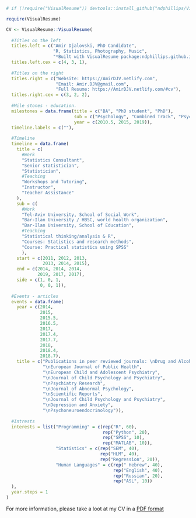 
```r

# if (!require("VisualResume")) devtools::install_github("ndphillips/VisualResume")

require(VisualResume)


```

```r
CV <- VisualResume::VisualResume(
  
  #Titles on the left
  titles.left = c("Amir Djalovski, PhD Candidate", 
                  "R, Statistics, Photography, Music", 
                  "*Built with VisualResume package:ndphillips.github.io/VisualResume"),
  titles.left.cex = c(4, 3, 1),
  
  #Titles on the right
  titles.right = c("Website: https://AmirDJV.netlify.com", 
                   "Email: Amir.DJV@gmail.com", 
                   "Full Resume: https://AmirDJV.netlify.com/#cv"),
  titles.right.cex = c(3, 2, 2),
  
  #Mile stones - education. 
  milestones = data.frame(title = c("BA", "PhD student", "PhD"),
                          sub = c("Psychology", "Combined Track", "Psychology"),
                          year = c(2010.5, 2015, 2019)),
  timeline.labels = c(""),
  
  #Timeline
  timeline = data.frame(
    title = c(
      #Work
      "Statistics Consultant",
      "Senior statistician",
      "Statistician", 
      #Teaching
      "Workshops and Tutoring", 
      "Instructor", 
      "Teacher Assistance"
    ),
    sub = c(
      #Work
      "Tel-Aviv University, School of Social Work",
      "Bar-Ilan University / HBSC, world health organization",
      "Bar-Ilan University, School of Education", 
      #Teaching
      "Statistical thinking/analysis & R", 
      "Courses: Statistics and research methods", 
      "Course: Practical statistics using SPSS"
      ),
    start = c(2011, 2012, 2013, 
              2013, 2014, 2015),
    end = c(2014, 2014, 2014, 
            2019, 2017, 2017),
    side = c(1, 0, 1,
             0, 0, 1)),
  
  #Events - articles
  events = data.frame(
    year = c(2014,
             2015,
             2015.5,
             2016.5,
             2017,
             2017.4, 
             2017.7, 
             2018, 
             2018.4, 
             2018.7),
    title = c("Publications in peer reviewed journals: \nDrug and Alcohol Dependence",
              "\nEuropean Journal of Public Health",
              "\nEuropean Child and Adolescent Psychiatry",
              "\nJournal of Child Psychology and Psychiatry",
              "\nPsychiatry Research",
              "\nJournal of Abnormal Psychology", 
              "\nScientific Reports", 
              "\nJournal of Child Psychology and Psychiatry", 
              "\nDepression and Anxiety", 
              "\nPsychoneuroendocrinology")),
  
  #Intrests
  interests = list("Programming" = c(rep("R", 60),
                                     rep("Python", 20),
                                     rep("SPSS", 10),
                                     rep("MATLAB", 10)),
                   "Statistics" = c(rep("SEM", 40),
                                    rep("HLM", 40),
                                    rep("Regression", 20)),
                   "Human Languages" = c(rep(" Hebrew", 40),
                                         rep("English", 40), 
                                         rep("Russian", 20), 
                                         rep("ASL", 10))
  ),
  year.steps = 1
)

```


For more information, please take a loot at my CV in a [PDF format](https://AmirDJV.netlify.com/#cv)


